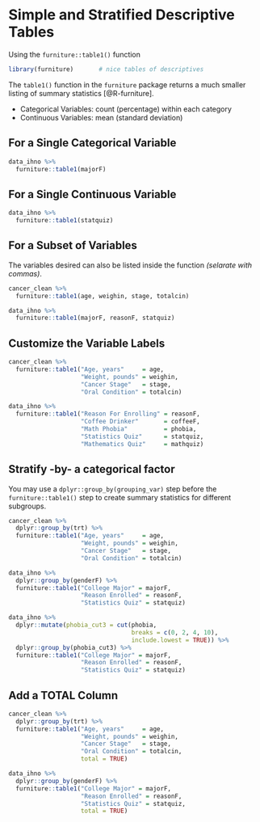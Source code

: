 # Simple and Stratified Descriptive Tables


Using the `furniture::table1()` function

```{r, message=FALSE, error=FALSE}
library(furniture)       # nice tables of descriptives
```


The `table1()` function in the `furniture` package returns a much smaller listing of summary statistics [@R-furniture].

* Categorical Variables: count (percentage) within each category
* Continuous Variables: mean (standard deviation)



## For a Single Categorical Variable

```{r}
data_ihno %>% 
  furniture::table1(majorF)
```

## For a Single Continuous Variable

```{r}
data_ihno %>% 
  furniture::table1(statquiz)
```



## For a Subset of Variables


The variables desired can also be listed inside the function *(selarate with commas)*.



```{r}
cancer_clean %>% 
  furniture::table1(age, weighin, stage, totalcin)
```




```{r}
data_ihno %>% 
  furniture::table1(majorF, reasonF, statquiz)
```


## Customize the Variable Labels

```{r}
cancer_clean %>% 
  furniture::table1("Age, years"     = age, 
                    "Weight, pounds" = weighin, 
                    "Cancer Stage"   = stage, 
                    "Oral Condition" = totalcin)
```



```{r}
data_ihno %>% 
  furniture::table1("Reason For Enrolling" = reasonF, 
                    "Coffee Drinker"       = coffeeF, 
                    "Math Phobia"          = phobia, 
                    "Statistics Quiz"      = statquiz, 
                    "Mathematics Quiz"     = mathquiz) 
```


## Stratify -by- a categorical factor


You may use a `dplyr::group_by(grouping_var)` step before the `furniture::table1()` step to create summary statistics for different subgroups. 


```{r}
cancer_clean %>% 
  dplyr::group_by(trt) %>% 
  furniture::table1("Age, years"     = age, 
                    "Weight, pounds" = weighin, 
                    "Cancer Stage"   = stage, 
                    "Oral Condition" = totalcin)
```



```{r}
data_ihno %>% 
  dplyr::group_by(genderF) %>% 
  furniture::table1("College Major" = majorF, 
                    "Reason Enrolled" = reasonF,
                    "Statistics Quiz" = statquiz)
```



```{r}
data_ihno %>% 
  dplyr::mutate(phobia_cut3 = cut(phobia, 
                                  breaks = c(0, 2, 4, 10),
                                  include.lowest = TRUE)) %>% 
  dplyr::group_by(phobia_cut3) %>% 
  furniture::table1("College Major" = majorF, 
                    "Reason Enrolled" = reasonF,
                    "Statistics Quiz" = statquiz)
```




## Add a TOTAL Column

```{r}
cancer_clean %>% 
  dplyr::group_by(trt) %>% 
  furniture::table1("Age, years"     = age, 
                    "Weight, pounds" = weighin, 
                    "Cancer Stage"   = stage, 
                    "Oral Condition" = totalcin,
                    total = TRUE)
```

```{r}
data_ihno %>% 
  dplyr::group_by(genderF) %>% 
  furniture::table1("College Major" = majorF, 
                    "Reason Enrolled" = reasonF,
                    "Statistics Quiz" = statquiz,
                    total = TRUE)
```

